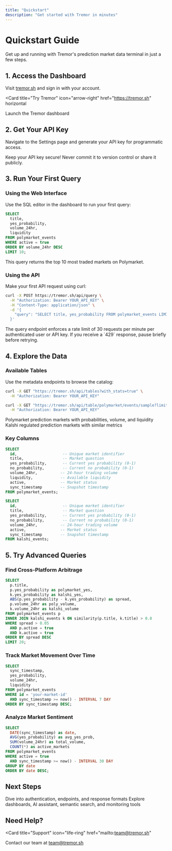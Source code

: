 ```yaml
---
title: "Quickstart"
description: "Get started with Tremor in minutes"
---
```


# Quickstart Guide

Get up and running with Tremor's prediction market data terminal in just a few steps.

## 1. Access the Dashboard

Visit [tremor.sh](https://tremor.sh) and sign in with your account.

<Card
  title="Try Tremor"
  icon="arrow-right"
  href="https://tremor.sh"
  horizontal
>
  Launch the Tremor dashboard
</Card>

## 2. Get Your API Key

Navigate to the Settings page and generate your API key for programmatic access.

<Warning>
Keep your API key secure! Never commit it to version control or share it publicly.
</Warning>

## 3. Run Your First Query

### Using the Web Interface

Use the SQL editor in the dashboard to run your first query:

```sql
SELECT
  title,
  yes_probability,
  volume_24hr,
  liquidity
FROM polymarket_events
WHERE active = true
ORDER BY volume_24hr DESC
LIMIT 10;
```

<Info>
This query returns the top 10 most traded markets on Polymarket.
</Info>

### Using the API

Make your first API request using curl:

```bash
curl -X POST https://tremor.sh/api/query \
  -H "Authorization: Bearer YOUR_API_KEY" \
  -H "Content-Type: application/json" \
  -d '{
    "query": "SELECT title, yes_probability FROM polymarket_events LIMIT 5"
  }'
```

<Info>
The query endpoint enforces a rate limit of 30 requests per minute per authenticated user or API key. If you receive a `429` response, pause briefly before retrying.
</Info>

## 4. Explore the Data

### Available Tables

Use the metadata endpoints to browse the catalog:

```bash
curl -X GET "https://tremor.sh/api/tables?with_stats=true" \
  -H "Authorization: Bearer YOUR_API_KEY"
```

```bash
curl -X GET "https://tremor.sh/api/table/polymarket/events/sample?limit=5" \
  -H "Authorization: Bearer YOUR_API_KEY"
```

<Columns cols={2}>
  <Card title="polymarket_events" icon="chart-pie">
    Polymarket prediction markets with probabilities, volume, and liquidity
  </Card>
  <Card title="kalshi_events" icon="chart-bar">
    Kalshi regulated prediction markets with similar metrics
  </Card>
</Columns>

### Key Columns

<CodeGroup>

```sql polymarket_events
SELECT
  id,                    -- Unique market identifier
  title,                 -- Market question
  yes_probability,       -- Current yes probability (0-1)
  no_probability,        -- Current no probability (0-1)
  volume_24hr,          -- 24-hour trading volume
  liquidity,            -- Available liquidity
  active,               -- Market status
  sync_timestamp        -- Snapshot timestamp
FROM polymarket_events;
```

```sql kalshi_events
SELECT
  id,                    -- Unique market identifier
  title,                 -- Market question
  yes_probability,       -- Current yes probability (0-1)
  no_probability,        -- Current no probability (0-1)
  volume_24hr,          -- 24-hour trading volume
  active,               -- Market status
  sync_timestamp        -- Snapshot timestamp
FROM kalshi_events;
```

</CodeGroup>

## 5. Try Advanced Queries

### Find Cross-Platform Arbitrage

```sql
SELECT
  p.title,
  p.yes_probability as polymarket_yes,
  k.yes_probability as kalshi_yes,
  ABS(p.yes_probability - k.yes_probability) as spread,
  p.volume_24hr as poly_volume,
  k.volume_24hr as kalshi_volume
FROM polymarket_events p
INNER JOIN kalshi_events k ON similarity(p.title, k.title) > 0.8
WHERE spread > 0.05
  AND p.active = true
  AND k.active = true
ORDER BY spread DESC
LIMIT 20;
```

### Track Market Movement Over Time

```sql
SELECT
  sync_timestamp,
  yes_probability,
  volume_24hr,
  liquidity
FROM polymarket_events
WHERE id = 'your-market-id'
  AND sync_timestamp >= now() - INTERVAL 7 DAY
ORDER BY sync_timestamp DESC;
```

### Analyze Market Sentiment

```sql
SELECT
  DATE(sync_timestamp) as date,
  AVG(yes_probability) as avg_yes_prob,
  SUM(volume_24hr) as total_volume,
  COUNT(*) as active_markets
FROM polymarket_events
WHERE active = true
  AND sync_timestamp >= now() - INTERVAL 30 DAY
GROUP BY date
ORDER BY date DESC;
```

## Next Steps

<CardGroup cols={2}>
  <Card
    title="API Reference"
    icon="book"
    href="/api-reference/introduction"
  >
    Dive into authentication, endpoints, and response formats
  </Card>
  <Card
    title="Features Overview"
    icon="chart-mixed"
    href="/features"
  >
    Explore dashboards, AI assistant, semantic search, and monitoring tools
  </Card>
</CardGroup>

## Need Help?

<Card
  title="Support"
  icon="life-ring"
  href="mailto:team@tremor.sh"
>
  Contact our team at team@tremor.sh
</Card>
